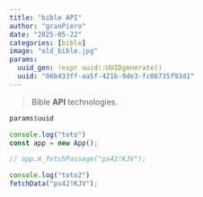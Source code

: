 ```yaml
---
title: "bible API"
author: "granPiero"
date: "2025-05-22"
categories: [bible]
image: "old_bible.jpg"
params:
  uuid_gen: !expr uuid::UUIDgenerate()
  uuid: "06b433ff-aa5f-421b-9de3-fc06735f93d1"
---
```


> Bible **API** technologies.

```r
params$uuid
```

::: {#mainAnchor}
:::

```{=html}
<script src="bible_api.js"></script>
```

```js
console.log("toto")
const app = new App();

// app.m_fetchPassage("ps42!KJV");

```

```js
console.log("toto2")
fetchData("ps42!KJV");

```
